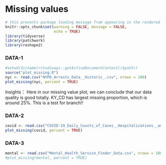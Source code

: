 # Missing values
```r
# this prevents package loading message from appearing in the rendered version of your problem set
knitr::opts_chunk$set(warning = FALSE, message = FALSE,
                      echo = TRUE)
library(tidyverse)
library(patchwork)
library(reshape2)

```

### DATA-1
```r
#setwd(dirname(rstudioapi::getActiveDocumentContext()$path))
source("plot_missing.R")
nyc <- read.csv("NYPD_Arrests_Data__Historic_.csv", nrows = 100)
plot_missing(nyc, percent = TRUE)
```

Insights：
Here in our missing value plot, we can conclude that our data quality is good totally. KY_CD has largest missing proportion, which is around 25%.
This is a test for branch!!

### DATA-2
```r
covid <- read.csv("COVID-19_Daily_Counts_of_Cases__Hospitalizations__and_Deaths.csv", nrows = 100)
plot_missing(covid, percent = TRUE)
```

### DATA-3
```r
mental <- read.csv("Mental_Health_Service_Finder_Data.csv", nrows = 100)
#plot_missing(mental, percent = TRUE)
```